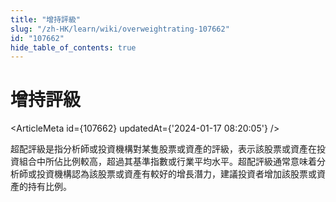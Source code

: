 ```yaml
---
title: "增持評級"
slug: "/zh-HK/learn/wiki/overweightrating-107662"
id: "107662"
hide_table_of_contents: true
---
```



# 增持評級

<ArticleMeta id={107662} updatedAt={'2024-01-17 08:20:05'} />
<div className='border-solid border-b border-t-0 my-4 border-[var(--ifm-color-gray-300)]' />

超配評級是指分析師或投資機構對某隻股票或資產的評級，表示該股票或資產在投資組合中所佔比例較高，超過其基準指數或行業平均水平。超配評級通常意味着分析師或投資機構認為該股票或資產有較好的增長潛力，建議投資者增加該股票或資產的持有比例。
